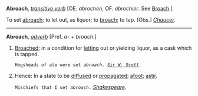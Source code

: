 '''Abroach''', ''[[transitive verb (part of speech)|transitive verb]]'' [OE. ''abrochen'', OF. ''abrochier''. See [[Broach]].]

To set [[abroach]]; to let out, as liquor; to [[broach]]; to tap. [Obs.] ''[[Chaucer (source)|Chaucer]].''
-----
'''Abroach''', ''[[adverb (part of speech)|adverb]]'' [Pref. ''a-'' + ''broach''.]

<ol>
<li>[[Broached]]; in a condition for [[letting]] out or yielding liquor, as a cask which is tapped.

<code>Hogsheads of ale were set ''abroach''. ''[[Sir W. Scott (source)|Sir W. Scott]].''</code>

<li> Hence: In a state to be [[diffused]] or [[propagated]]; [[afoot]]; [[astir]].

<code>Mischiefs that I set ''abroach''.</code> ''[[Shakespeare (source)|Shakespeare]].''
</ol>